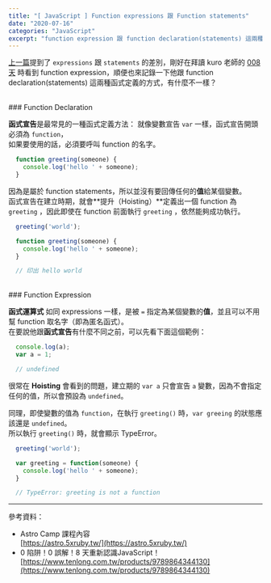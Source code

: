```yaml
---
title: "[ JavaScript ] Function expressions 跟 Function statements"
date: "2020-07-16"
categories: "JavaScript"
excerpt: "function expression 跟 function declaration(statements) 這兩種函式定義的方式，有什麼不一樣？"
---
```

[上一篇](https://andyu.io/2020/07/14/js-expressions-.statements/)提到了 `expressions` 跟 `statements` 的差別，剛好在拜讀 kuro 老師的 [008天](https://www.tenlong.com.tw/products/9789864344130) 時看到 function expression，順便也來記錄一下他跟 function declaration(statements) 這兩種函式定義的方式，有什麼不一樣？

<br/>
### Function Declaration

**函式宣告**是最常見的一種函式定義方法：
就像變數宣告 `var` 一樣，函式宣告開頭必須為 `function`，<br/>如果要使用的話，必須要呼叫 function 的名字。

```javascript
  function greeting(someone) {
    console.log('hello ' + someone);
  }
```
因為是屬於 function statements，所以並沒有要回傳任何的**值**給某個變數。<br/>
函式宣告在建立時期，就會**提升（Hoisting）**定義出一個 function 為 `greeting` ，因此即使在 function 前面執行 `greeting` ，依然能夠成功執行。

```javascript
  greeting('world');

  function greeting(someone) {
    console.log('hello ' + someone);
  }

  // 印出 hello world
```

<br/>
### Function Expression

**函式運算式** 如同 expressions 一樣，是被 `=` 指定為某個變數的**值**，並且可以不用幫 function 取名字（即為匿名函式）。<br/>
在要說他跟**函式宣告**有什麼不同之前，可以先看下面這個範例：
```javascript
  console.log(a);
  var a = 1;

  // undefined
```
很常在 **Hoisting** 會看到的問題，建立期的 `var a` 只會宣告 `a` 變數，因為不會指定任何的值，所以會預設為 `undefined`。

同理，即使變數的值為 `function`，在執行 `greeting()` 時，`var greeing` 的狀態應該還是 `undefined`。<br/>
所以執行 `greeting()` 時，就會顯示 TypeError。

```javascript
  greeting('world');

  var greeting = function(someone) {
    console.log('hello ' + someone);
  }

  // TypeError: greeting is not a function
```


---

參考資料：
- Astro Camp 課程內容<br/>
[https://astro.5xruby.tw/](https://astro.5xruby.tw/)
- 0 陷阱！0 誤解！8 天重新認識JavaScript！<br/>
[https://www.tenlong.com.tw/products/9789864344130](https://www.tenlong.com.tw/products/9789864344130)



